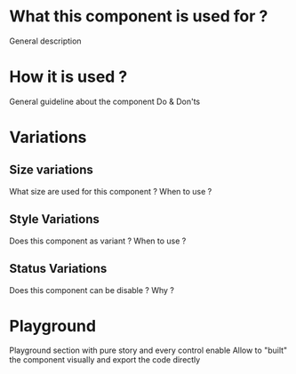 # What this component is used for ?

General description

# How it is used ?

General guideline about the component
Do & Don'ts

# Variations

## Size variations

What size are used for this component ? When to use ?

## Style Variations

Does this component as variant ? When to use ?

## Status Variations

Does this component can be disable ? Why ?

# Playground

Playground section with pure story and every control enable
Allow to "built" the component visually and export the code directly
